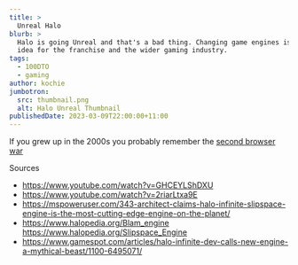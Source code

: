 ```yaml
---
title: >
  Unreal Halo
blurb: >
  Halo is going Unreal and that's a bad thing. Changing game engines is a bad
  idea for the franchise and the wider gaming industry.
tags:
  - 100DTO
  - gaming
author: kochie
jumbotron:
  src: thumbnail.png
  alt: Halo Unreal Thumbnail
publishedDate: 2023-03-09T22:00:00+11:00
---
```


If you grew up in the 2000s you probably remember the
[second browser war](<https://en.wikipedia.org/wiki/Browser_wars#Second_browser_war_(2004%E2%80%932017)>)

Sources

- https://www.youtube.com/watch?v=GHCEYLShDXU
- https://www.youtube.com/watch?v=2riarLtxa9E
- https://mspoweruser.com/343-architect-claims-halo-infinite-slipspace-engine-is-the-most-cutting-edge-engine-on-the-planet/
- https://www.halopedia.org/Blam_engine
  https://www.halopedia.org/Slipspace_Engine
- https://www.gamespot.com/articles/halo-infinite-dev-calls-new-engine-a-mythical-beast/1100-6495071/

